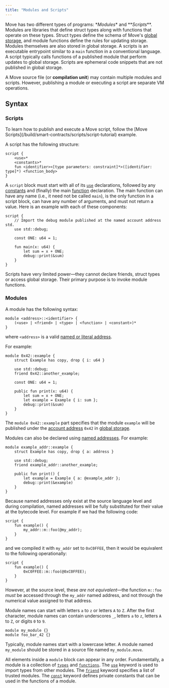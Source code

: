 ```yaml
---
title: "Modules and Scripts"
---
```









Move has two different types of programs:&#x20;&#x2A;*_&#x4D;odule&#x73;_*&#x2A;&#x20;and&#x20;&#x2A;*_&#x53;cript&#x73;_**&#x2E; Modules are libraries that define struct types along with functions that operate on these types. Struct types define the schema of Move&apos;s [global storage](/build/smart-contracts/book/global-storage-structure), and module functions define the rules for updating storage. Modules themselves are also stored in global storage. A scripts is an executable entrypoint similar to a `main` function in a conventional language. A script typically calls functions of a published module that perform updates to global storage. Scripts are ephemeral code snippets that are not published in global storage.

A Move source file (or **compilation unit**) may contain multiple modules and scripts. However, publishing a module or executing a script are separate VM operations.

## Syntax

### Scripts

<Aside type="note">
  To learn how to publish and execute a Move script, follow the [Move Scripts](/build/smart-contracts/scripts/script-tutorial) example.
</Aside>

A script has the following structure:

```text
script {
    <use>*
    <constants>*
    fun <identifier><[type parameters: constraint]*>([identifier: type]*) <function_body>
}
```

A `script` block must start with all of its [`use`](/build/smart-contracts/book/uses) declarations, followed by any [constants](/build/smart-contracts/book/constants) and (finally) the main
[function](/build/smart-contracts/book/functions) declaration.
The main function can have any name (i.e., it need not be called `main`), is the only function in a script block, can have any number of
arguments, and must not return a value. Here is an example with each of these components:

```move
script {
    // Import the debug module published at the named account address std.
    use std::debug;

    const ONE: u64 = 1;

    fun main(x: u64) {
        let sum = x + ONE;
        debug::print(&sum)
    }
}
```

Scripts have very limited power—they cannot declare friends, struct types or access global storage. Their primary purpose is to invoke module functions.

### Modules

A module has the following syntax:

```move
module <address>::<identifier> {
    (<use> | <friend> | <type> | <function> | <constant>)*
}
```

where `<address>` is a valid [named or literal address](/build/smart-contracts/book/address).

For example:

```move
module 0x42::example {
    struct Example has copy, drop { i: u64 }

    use std::debug;
    friend 0x42::another_example;

    const ONE: u64 = 1;

    public fun print(x: u64) {
        let sum = x + ONE;
        let example = Example { i: sum };
        debug::print(&sum)
    }
}
```

The `module 0x42::example` part specifies that the module `example` will be published under the [account address](/build/smart-contracts/book/address) `0x42` in [global storage](/build/smart-contracts/book/global-storage-structure).

Modules can also be declared using [named addresses](/build/smart-contracts/book/address). For example:

```move
module example_addr::example {
    struct Example has copy, drop { a: address }

    use std::debug;
    friend example_addr::another_example;

    public fun print() {
        let example = Example { a: @example_addr };
        debug::print(&example)
    }
}
```

Because named addresses only exist at the source language level and during compilation,
named addresses will be fully substituted for their value at the bytecode
level. For example if we had the following code:

```move
script {
    fun example() {
        my_addr::m::foo(@my_addr);
    }
}
```

and we compiled it with `my_addr` set to `0xC0FFEE`, then it would be equivalent
to the following operationally:

```move
script {
    fun example() {
        0xC0FFEE::m::foo(@0xC0FFEE);
    }
}
```

However, at the source level, these _are not equivalent_—the function
`m::foo` _must_ be accessed through the `my_addr` named address, and not through
the numerical value assigned to that address.

Module names can start with letters `a` to `z` or letters `A` to `Z`. After the first character, module names can contain underscores `_`, letters `a` to `z`, letters `A` to `Z`, or digits `0` to `9`.

```move
module my_module {}
module foo_bar_42 {}
```

Typically, module names start with a lowercase letter. A module named `my_module` should be stored in a source file named `my_module.move`.

All elements inside a `module` block can appear in any order.
Fundamentally, a module is a collection of [`types`](/build/smart-contracts/book/structs-and-resources) and [`functions`](/build/smart-contracts/book/functions).
The [`use`](/build/smart-contracts/book/uses) keyword is used to import types from other modules.
The [`friend`](/build/smart-contracts/book/friends) keyword specifies a list of trusted modules.
The [`const`](/build/smart-contracts/book/constants) keyword defines private constants that can be used in the functions of a module.

